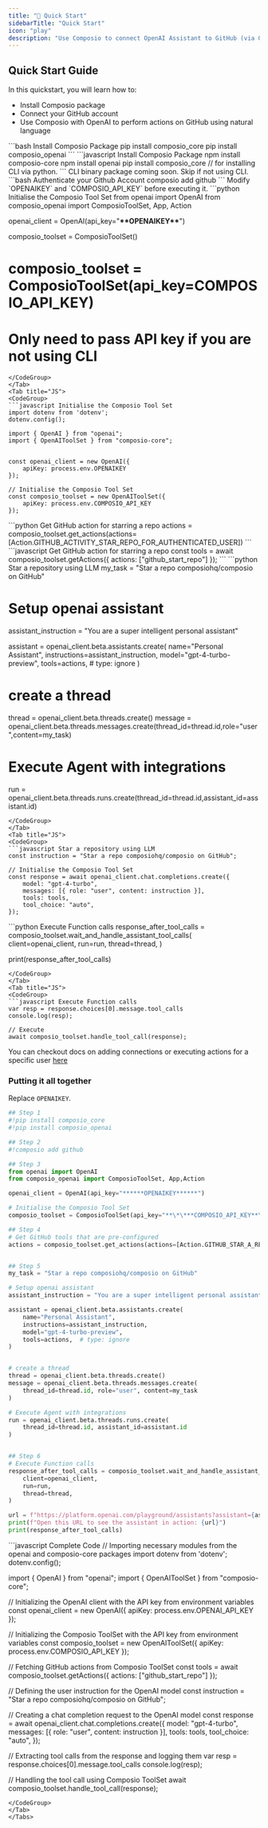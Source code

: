 ```yaml
---
title: "🚀 Quick Start"
sidebarTitle: "Quick Start"
icon: "play"
description: "Use Composio to connect OpenAI Assistant to GitHub (via OAUTH2) to perform a task using natural language"
---
```


## Quick Start Guide

In this quickstart, you will learn how to:

- Install Composio package
- Connect your GitHub account
- Use Composio with OpenAI to perform actions on GitHub using natural language

<Steps>

<Step title="Install Composio Package">
<Tabs>
<Tab title="Python">
<CodeGroup>
```bash Install Composio Package 
pip install composio_core 
pip install composio_openai 
```
</CodeGroup>
</Tab>

<Tab title="JS">
<CodeGroup>
```javascript Install Composio Package 
npm install composio-core
npm install openai
pip install composio_core  // for installing CLI via python. 
```
</CodeGroup>
<Note> CLI binary package coming soon. Skip if not using CLI. </Note>
</Tab>
</Tabs>

</Step>
<Step title="Authenticate your github account using CLI">
<CodeGroup>
```bash Authenticate your Github Account 
composio add github
```
</CodeGroup>

</Step>
<Step title="Import packages and initialize clients">
<Note>Modify `OPENAIKEY` and `COMPOSIO_API_KEY` before executing it.</Note>
<Tabs>
<Tab title="Python">
<CodeGroup>
```python Initialise the Composio Tool Set
from openai import OpenAI
from composio_openai import ComposioToolSet, App, Action

openai_client = OpenAI(api_key="**\*\***OPENAIKEY**\*\***")

composio_toolset = ComposioToolSet() 

# composio_toolset = ComposioToolSet(api_key=COMPOSIO_API_KEY)
# Only need to pass API key if you are not using CLI
```
</CodeGroup>
</Tab>
<Tab title="JS">
<CodeGroup>
```javascript Initialise the Composio Tool Set
import dotenv from 'dotenv';
dotenv.config();

import { OpenAI } from "openai";
import { OpenAIToolSet } from "composio-core";


const openai_client = new OpenAI({
    apiKey: process.env.OPENAIKEY
});

// Initialise the Composio Tool Set
const composio_toolset = new OpenAIToolSet({
    apiKey: process.env.COMPOSIO_API_KEY
});
```
</CodeGroup>
</Tab>
</Tabs>

</Step>

<Step title="Fetch all Github actions via Composio">
<Tabs>
<Tab title="Python">
<CodeGroup>
```python Get GitHub action for starring a repo
actions = composio_toolset.get_actions(actions=[Action.GITHUB_ACTIVITY_STAR_REPO_FOR_AUTHENTICATED_USER])
```
</CodeGroup>
</Tab>
<Tab title="JS">
<CodeGroup>
```javascript Get GitHub action for starring a repo
const tools = await composio_toolset.getActions({
actions: ["github_start_repo"]
});
```
</CodeGroup>
</Tab>
</Tabs>

</Step>

<Step title="Pass those actions to LLM">
<Tabs>
<Tab title="Python">
<CodeGroup>
```python Star a repository using LLM
my_task = "Star a repo composiohq/composio on GitHub"

# Setup openai assistant
assistant_instruction = "You are a super intelligent personal assistant"

assistant = openai_client.beta.assistants.create(
    name="Personal Assistant",
    instructions=assistant_instruction,
    model="gpt-4-turbo-preview",
    tools=actions,  # type: ignore
)


# create a thread
thread = openai_client.beta.threads.create()
message = openai_client.beta.threads.messages.create(thread_id=thread.id,role="user",content=my_task)

# Execute Agent with integrations
run = openai_client.beta.threads.runs.create(thread_id=thread.id,assistant_id=assistant.id)

```
</CodeGroup>
</Tab>
<Tab title="JS">
<CodeGroup>
```javascript Star a repository using LLM
const instruction = "Star a repo composiohq/composio on GitHub";

// Initialise the Composio Tool Set
const response = await openai_client.chat.completions.create({
    model: "gpt-4-turbo",
    messages: [{ role: "user", content: instruction }],
    tools: tools,
    tool_choice: "auto",
});

```
</CodeGroup>
</Tab>
</Tabs>

</Step>

<Step title="Handle Tool Calls - Execute Actions">
<Tabs>
<Tab title="Python">
<CodeGroup>
```python Execute Function calls
response_after_tool_calls = composio_toolset.wait_and_handle_assistant_tool_calls(
    client=openai_client,
    run=run,
    thread=thread,
)

print(response_after_tool_calls)
```
</CodeGroup>
</Tab>
<Tab title="JS">
<CodeGroup>
```javascript Execute Function calls
var resp = response.choices[0].message.tool_calls 
console.log(resp);

// Execute
await composio_toolset.handle_tool_call(response);
```
</CodeGroup>
</Tab>
</Tabs>

<Note>You can checkout docs on adding connections or executing actions for a specific user [here](/introduction/foundations/components/entity/entity-guide)</Note>

</Step>

</Steps>

### Putting it all together

Replace `OPENAIKEY`.
<Tabs>
<Tab title="Python">
<CodeGroup>
```python Complete Code
## Step 1
#!pip install composio_core
#!pip install composio_openai

## Step 2
#!composio add github

## Step 3
from openai import OpenAI
from composio_openai import ComposioToolSet, App,Action

openai_client = OpenAI(api_key="******OPENAIKEY******")

# Initialise the Composio Tool Set
composio_toolset = ComposioToolSet(api_key="**\*\***COMPOSIO_API_KEY**\*\***")

## Step 4
# Get GitHub tools that are pre-configured
actions = composio_toolset.get_actions(actions=[Action.GITHUB_STAR_A_REPOSITORY_FOR_THE_AUTHENTICATED_USER])


## Step 5
my_task = "Star a repo composiohq/composio on GitHub"

# Setup openai assistant
assistant_instruction = "You are a super intelligent personal assistant"

assistant = openai_client.beta.assistants.create(
    name="Personal Assistant",
    instructions=assistant_instruction,
    model="gpt-4-turbo-preview",
    tools=actions,  # type: ignore
)


# create a thread
thread = openai_client.beta.threads.create()
message = openai_client.beta.threads.messages.create(
    thread_id=thread.id, role="user", content=my_task
)

# Execute Agent with integrations
run = openai_client.beta.threads.runs.create(
    thread_id=thread.id, assistant_id=assistant.id
)


## Step 6
# Execute Function calls
response_after_tool_calls = composio_toolset.wait_and_handle_assistant_tool_calls(
    client=openai_client,
    run=run,
    thread=thread,
)

url = f"https://platform.openai.com/playground/assistants?assistant={assistant.id}&thread={thread.id}"
print(f"Open this URL to see the assistant in action: {url}")
print(response_after_tool_calls)
```
</CodeGroup>
</Tab>
<Tab title="JS">
<CodeGroup>
```javascript Complete Code
// Importing necessary modules from the openai and composio-core packages
import dotenv from 'dotenv';
dotenv.config();

import { OpenAI } from "openai";
import { OpenAIToolSet } from "composio-core";


// Initializing the OpenAI client with the API key from environment variables
const openai_client = new OpenAI({
    apiKey: process.env.OPENAI_API_KEY
});

// Initializing the Composio ToolSet with the API key from environment variables
const composio_toolset = new OpenAIToolSet({
    apiKey: process.env.COMPOSIO_API_KEY
});

// Fetching GitHub actions from Composio ToolSet
const tools = await composio_toolset.getActions({
    actions: ["github_start_repo"]
});

// Defining the user instruction for the OpenAI model
const instruction = "Star a repo composiohq/composio on GitHub";

// Creating a chat completion request to the OpenAI model
const response = await openai_client.chat.completions.create({
    model: "gpt-4-turbo",
    messages: [{ role: "user", content: instruction }],
    tools: tools,
    tool_choice: "auto",
});

// Extracting tool calls from the response and logging them
var resp = response.choices[0].message.tool_calls 
console.log(resp);

// Handling the tool call using Composio ToolSet
await composio_toolset.handle_tool_call(response);

```
</CodeGroup>
</Tab>
</Tabs>
